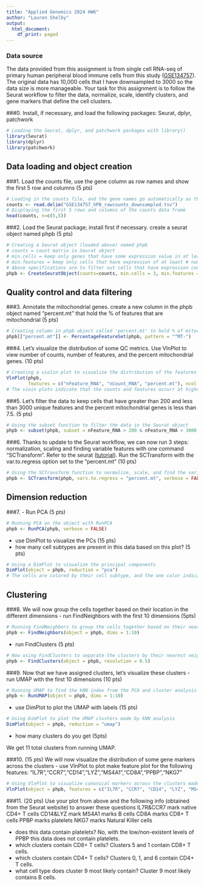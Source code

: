 ```yaml
---
title: "Applied Genomics 2024 HW6"
author: "Lauren Shelby"
output:
  html_document:
    df_print: paged
---
```


### Data source 

The data provided from this assignment is from single cell RNA-seq of primary human peripheral blood immune cells from this study ([GSE134757](https://www.ncbi.nlm.nih.gov/geo/query/acc.cgi?acc=GSE134757)). The original data has 10,000 cells that I have downsampled to 3000 so the data size is more manageable.
Your task for this assignment is to follow the Seurat workflow to filter the data, normalize, scale, identify clusters, and gene markers that define the cell clusters.

###0.
Install, if necessary, and load the following packages: Seurat, dplyr, patchwork
```r
# Loading the Seurat, dplyr, and patchwork packages with library()
library(Seurat)
library(dplyr)
library(patchwork)
```

## Data loading and object creation
###1. 
Load the counts file, use the gene column as row names and show the first 5 row and columns (5 pts)
```r
# Loading in the counts file, and the gene names go automatically as the row names
counts <- read.delim("GSE134757_hPB_rawcounts_downsampled.tsv")
# Displaying the first 5 rows and columns of the counts data frame 
head(counts, n=c(5,5))
```

###2. 
Load the Seurat package; install first if necessary. create a seurat object named phpb (5 pts)
```r
# Creating a Seurat object (loaded above) named phpb 
# counts = count matrix in Seurat object 
# min.cells = keep only genes that have some expression value in at least # number of cells
# min.features = keep only cells that have expression of at least # number of genes
# Above specifications are to filter out cells that have expression counts that aren't very impactful 
phpb <- CreateSeuratObject(counts=counts, min.cells = 3, min.features = 200)
```

## Quality control and data filtering
###3.
Annotate the mitochondrial genes. create a new column in the phpb object named "percent.mt" that hold the % of features that are mitochondrial (5 pts)
```r
# Creating column in phpb object called 'percent.mt' to hold % of mitochondrial features to see the degree to which these genes are impacting the expression data in the cells 
phpb[["percent.mt"]] <- PercentageFeatureSet(phpb, pattern = "^MT-")
```

###4.
Let's visualize the distribution of some QC metrics. Use VlnPlot to view number of counts, number of features, and the percent mitochondrial genes. (10 pts)
```r
# Creating a violin plot to visualize the distribution of the features to the percent mitochondrial genes 
VlnPlot(phpb, 
        features = c("nFeature_RNA", "nCount_RNA", "percent.mt"), ncol = 3)
# The vioin plots indicate that the counts and features occurr at higher frequencies around 4000 and 1200 respectively, while the mitochondrial genes make up about 6 percent of the gene expression in the cells. 
```

###5.
Let's filter the data to keep cells that have greater than 200 and less than 3000 unique features and the percent mitochondrial genes is less than 7.5. (5 pts)
```r
# Using the subset function to filter the data in the Seurat object 
phpb <- subset(phpb, subset = nFeature_RNA > 200 & nFeature_RNA < 3000 & percent.mt < 7.5)
```

###6.
Thanks to update to the Seurat workflow, we can now run 3 steps: normalization, scaling and finding variable features with one command "SCTransform". Refer to the seurat ([tutorial](https://satijalab.org/seurat/articles/sctransform_vignette)). Run the SCTransform with the var.to.regress option set to the "percent.mt" (10 pts)
```r
# Using the SCTransform function to normalize, scale, and find the variable features while regressing out the 'percent.mt' of into a new regression  
phpb <- SCTransform(phpb, vars.to.regress = "percent.mt", verbose = FALSE)
```

## Dimension reduction
###7.
- Run PCA (5 pts)
```r
# Running PCA on the object with RunPCA
phpb <- RunPCA(phpb, verbose = FALSE)
```

- use DimPlot to visualize the PCs (15 pts)
- how many cell subtypes are present in this data based on this plot? (5 pts)
```r
# Using a DimPlot to visualize the principal components 
DimPlot(object = phpb, reduction = "pca")
# The cells are colored by their cell subtype, and the one color indicates only one cell type that these cells come from. However, there are clearly 3 different clusters of cells
```

## Clustering
###8.
We will now group the cells together based on their location in the different dimensions
- run FindNeighbors with the first 10 dimensions (5pts)
```r
# Running FindNeighbors to group the cells together based on their nearest neighbors in the PCA analysis 
phpb <- FindNeighbors(object = phpb, dims = 1:10)
```

- run FindClusters (5 pts)
```r
# Now using FindClusters to separate the clusters by their nearest neighbor groups 
phpb <- FindClusters(object = phpb, resolution = 0.5)
```

###9.
Now that we have assigned clusters, let's visualize these clusters
- run UMAP with the first 10 dimensions (10 pts)
```r
# Running UMAP to find the kNN index from the PCA and cluster analysis 
phpb <- RunUMAP(object = phpb, dims = 1:10)
```

- use DimPlot to plot the UMAP with labels (15 pts)
```r
# Using DimPlot to plot the UMAP clusters made by kNN analysis
DimPlot(object = phpb, reduction = "umap")
```

- how many clusters do you get (5pts)

We get 11 total clusters from running UMAP. 

###10. (15 pts)
We will now visualize the distribution of some gene markers across the clusters
- use VlnPlot to plot make feature plot for the following features:
"IL7R","CCR7","CD14","LYZ","MS4A1","CD8A","PPBP","NKG7"
```r
# Using VlnPlot to visualize canonical markers across the clusters made by UMAP 
VlnPlot(object = phpb, features = c("IL7R", "CCR7", "CD14", "LYZ", "MS4A1", "CD8A", "PPBP", "NKG7"), pt.size = 0.2, ncol = 4)
```

###11. (20 pts)
Use your plot from above and the following info (obtained from the Seurat website) to answer these questions
IL7R&CCR7 mark native CD4+ T cells
CD14&LYZ mark 
MS4A1 marks B cells
CD8A marks CD8+ T cells
PPBP marks platelets
NKG7 marks Natural Killer cells

- does this data contain platelets? No, with the low/non-existent levels of PPBP this data does not contain platelets. 
- which clusters contain CD8+ T cells? Clusters 5 and 1 contain CD8+ T cells. 
- which clusters contain CD4+ T cells? Clusters 0, 1, and 6 contain CD4+ T cells. 
- what cell type does cluster 9 most likely contain? Cluster 9 most likely contains B cells. 
